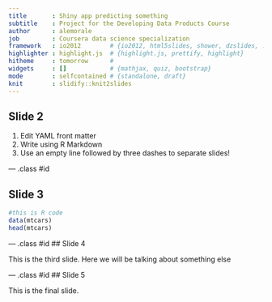 ```yaml
---
title       : Shiny app predicting something
subtitle    : Project for the Developing Data Products Course
author      : alemorale
job         : Coursera data science specialization
framework   : io2012        # {io2012, html5slides, shower, dzslides, ...}
highlighter : highlight.js  # {highlight.js, prettify, highlight}
hitheme     : tomorrow      # 
widgets     : []            # {mathjax, quiz, bootstrap}
mode        : selfcontained # {standalone, draft}
knit        : slidify::knit2slides
---
```


## Slide 2

1. Edit YAML front matter
2. Write using R Markdown
3. Use an empty line followed by three dashes to separate slides!

--- .class #id 

## Slide 3

```r
#this is R code
data(mtcars)
head(mtcars)
```

--- .class #id
## Slide 4

This is the third slide.
Here we will be talking about something else



--- .class #id 
## Slide 5

This is the final slide.


